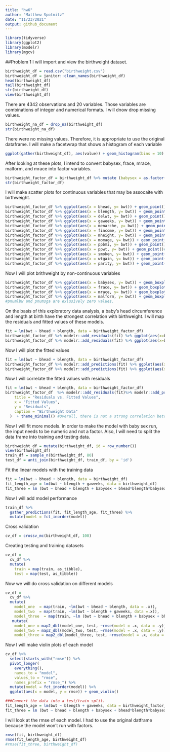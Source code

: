 ```yaml
---
title: "hw6"
author: "Matthew Spotnitz"
date: "11/23/2021"
output: github_document
---
```

```r
library(tidyverse)
library(ggplot2)
library(modelr)
library(mgcv)
```
##Problem 1
I will import and view the birthweight dataset.
```r
birthweight_df = read.csv("birthweight.csv")
birthweight_df = janitor::clean_names(birthweight_df)
head(birthweight_df)
tail(birthweight_df)
str(birthweight_df)
view(birthweight_df)
```
There are 4342 observations and 20 variables.  Those variables are combinations of integer and numerical formats. I will dnow drop missing values.
```r
birthweight_na_df = drop_na(birthweight_df)
str(birthweight_na_df)
```
There were no missing values.  Therefore, it is appropriate to use the original dataframe. I will make a facetwrap that shows a histogram of each variable

```r
ggplot(gather(birthweight_df), aes(value)) + geom_histogram(bins = 10) + facet_wrap(~key, scales = 'free_x')
```
After looking at these plots, I intend to convert babysex, frace, mrace, malform, and mrace into factor variables.
```r
birthweight_factor_df = birthweight_df %>% mutate (babysex = as.factor(babysex), frace = as.factor(frace), mrace = as.factor(mrace), malform = as.factor(malform), mrace = as.factor(mrace))
str(birthweight_factor_df)
```
I will make scatter plots for continuous variables that may be assocaite with birthweight.
```r
birthweight_factor_df %>% ggplot(aes(x = bhead, y= bwt)) + geom_point()  ##On inspection, there is a corrleation
birthweight_factor_df %>% ggplot(aes(x = blength, y= bwt)) + geom_point() ##On inspection, there is a corrrelation
birthweight_factor_df %>% ggplot(aes(x = delwt, y= bwt)) + geom_point() #There is not a strong correlation
birthweight_factor_df %>% ggplot(aes(x = gaweeks, y= bwt)) + geom_point() ##There is not a strong correlation
birthweight_factor_df %>% ggplot(aes(x = menarche, y= bwt)) + geom_point()#There is not a strong correlation
birthweight_factor_df %>% ggplot(aes(x = fincome, y= bwt)) + geom_point() #There is not a strong correlation
birthweight_factor_df %>% ggplot(aes(x = mheight, y= bwt)) + geom_point() #There is not a strong correlation
birthweight_factor_df %>% ggplot(aes(x = momage, y= bwt)) + geom_point() #There is not a strong correlation
birthweight_factor_df %>% ggplot(aes(x = ppbmi, y= bwt)) + geom_point() #There is not a strong correlation
birthweight_factor_df %>% ggplot(aes(x = ppwt, y= bwt)) + geom_point()#There is not a strong correlation
birthweight_factor_df %>% ggplot(aes(x = smoken, y= bwt)) + geom_point() #There is not a strong correlation
birthweight_factor_df %>% ggplot(aes(x = wtgain, y= bwt)) + geom_point() #There is not a strong correlation
birthweight_factor_df %>% ggplot(aes(x = parity, y= bwt)) + geom_point() #There is not a strong correlation
```
Now I will plot brithweight by non-continuous variables

```r
birthweight_factor_df %>% ggplot(aes(x = babysex, y= bwt)) + geom_boxplot()   #There is not a strong correlation
birthweight_factor_df %>% ggplot(aes(x = frace, y= bwt)) + geom_boxplot()   #There is not a strong correlation
birthweight_factor_df %>% ggplot(aes(x = mrace, y= bwt)) + geom_boxplot() #There is not a strong correlation 
birthweight_factor_df %>% ggplot(aes(x = malform, y= bwt)) + geom_boxplot() # There is not a strong correlation
#pnumlbw and pnumsga are exlusively zero values.
```
On the basis of this exploratory data analysis, a baby's head circumference and length at birth have the strongest correlation with birthweight. I will map the residuals and fitted values of these models.
```r
fit = lm(bwt ~ bhead + blength, data = birthweight_factor_df)
birthweight_factor_df %>% modelr::add_residuals(fit) %>% ggplot(aes(x=bhead, y = resid)) + geom_point() ##Overall, there is a uniform distribution of residuals
birthweight_factor_df %>% modelr::add_residuals(fit) %>% ggplot(aes(x=blength, y = resid)) + geom_point() ##Overall, there is a uniform distribution of residuals
```
Now I will plot the fitted values 
```r
fit = lm(bwt ~ bhead + blength, data = birthweight_factor_df)
birthweight_factor_df %>% modelr::add_predictions(fit) %>% ggplot(aes(x=bhead, y = pred)) + geom_point() ##Overall, there is a direct correlation between baby's head circumference at birth and fitted values
birthweight_factor_df %>% modelr::add_predictions(fit) %>% ggplot(aes(x=blength, y = pred)) + geom_point() ##Overall, there is a direct correlation betwen baby's length at birth and fitted values.
```
Now I will correlate the fitted values with residuals
```r
fit = lm(bwt ~ bhead + blength, data = birthweight_factor_df)
birthweight_factor_df  %>% modelr::add_residuals(fit)%>% modelr::add_predictions(fit) %>% ggplot(aes(x=pred, y = resid)) + geom_point() +    labs(
    title = "Residuals vs. Fitted Values",
    x = "Fitted Values",
    y = "Residuals",
    caption = "Birthweight Data"
  )  + theme_minimal() #Overall, there is not a strong correlation between fitted values and residuals
```
Now I will fit more models. In order to make the model with baby sex run, the input needs to be numeric and not a factor.  Also, I will need to split the data frame into training and testing data.
```r
birthweight_df = mutate(birthweight_df, id = row_number())
view(birthweight_df)
train_df = sample_n(birthweight_df, 80)
test_df = anti_join(birthweight_df, train_df, by = 'id')
```
Fit the linear models with the training data
```r
fit = lm(bwt ~ bhead + blength, data = birthweight_df)
fit_length_age = lm(bwt ~ blength + gaweeks, data = birthweight_df)
fit_three = lm (bwt ~ bhead + blength + babysex + bhead*blength*babysex, data = birthweight_df)
```
Now I will add model performance
```r
train_df %>% 
  gather_predictions(fit, fit_length_age, fit_three) %>% 
  mutate(model = fct_inorder(model))
```
Cross validation
```r
cv_df = crossv_mc(birthweight_df, 100)
```
Creating testing and training datasets
```r
cv_df =
  cv_df %>% 
  mutate(
    train = map(train, as_tibble),
    test = map(test, as_tibble))
```
Now we will do cross validation on different models
```r
cv_df = 
  cv_df %>% 
  mutate(
    model_one  = map(train, ~lm(bwt ~ bhead + blength, data = .x)),
    model_two  = map(train, ~lm(bwt ~ blength + gaweeks, data =.x)),
    model_three  = map(train, ~lm (bwt ~ bhead + blength + babysex + bhead*blength*babysex, data = .x))) %>% 
   mutate(
    model_one = map2_dbl(model_one, test, ~rmse(model = .x, data = .y)),
    model_two = map2_dbl(model_two, test, ~rmse(model = .x, data = .y)),
    model_three = map2_dbl(model_three, test, ~rmse(model = .x, data = .y)))
```
Now I will make violin plots of each model
```r
cv_df %>% 
  select(starts_with("rmse")) %>% 
  pivot_longer(
    everything(),
    names_to = "model", 
    values_to = "rmse",
    names_prefix = "rmse_") %>% 
  mutate(model = fct_inorder(model)) %>% 
  ggplot(aes(x = model, y = rmse)) + geom_violin()
```

```r
###Convert the data into a test/train split.
fit_length_age = lm(bwt ~ blength + gaweeks, data = birthweight_factor_df)
fit_three = lm (bwt ~ bhead + blength + babysex + bhead*blength*babysex, data = birthweight_factor_df)
```
I will look at the rmse of each model. I had to use the original datframe because the model won't run with factors.
```r
rmse(fit, birthweight_df)
rmse(fit_length_age, birthweight_df)
#rmse(fit_three, birthweight_df)
```